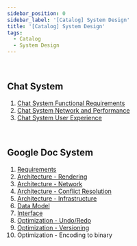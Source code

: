 ```yaml
---
sidebar_position: 0
sidebar_label: '[Catalog] System Design'
title: '[Catalog] System Design'
tags:
  - Catalog
  - System Design
---
```


<br />

## Chat System

1. [Chat System Functional Requirements](./chat-system-functional-requirements)
2. [Chat System Network and Performance](./chat-system-network-and-performance)
3. [Chat System User Experience](./chat-system-user-experience)

<br />

## Google Doc System

1. [Requirements](./google-doc-system-requirements)
2. [Architecture - Rendering](./google-doc-system-architecture-rendering)
3. [Architecture - Network](./google-doc-system-architecture-network)
4. [Architecture - Conflict Resolution](./google-doc-system-architecture-conflict-resolution)
5. [Architecture - Infrastructure](./google-doc-system-architecture-infrastructure)
6. [Data Model](./google-doc-system-data-model)
7. [Interface](./google-doc-system-interface)
8. [Optimization - Undo/Redo](./google-doc-system-optimization-undo-redo)
9. [Optimization - Versioning](./google-doc-system-optimization-versioning)
10. Optimization - Encoding to binary


<br />